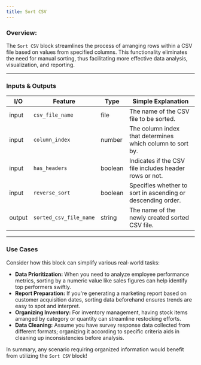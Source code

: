 ```yaml
---
title: Sort CSV
---
```


### **Overview:**

The `Sort CSV` block streamlines the process of arranging rows within a CSV file based on values from specified columns. This functionality eliminates the need for manual sorting, thus facilitating more effective data analysis, visualization, and reporting.

---

### Inputs & Outputs

| I/O    | Feature                | Type    | Simple Explanation                                          |
| ------ | ---------------------- | ------- | ----------------------------------------------------------- |
| input  | `csv_file_name`        | file    | The name of the CSV file to be sorted.                      |
| input  | `column_index`         | number  | The column index that determines which column to sort by.   |
| input  | `has_headers`          | boolean | Indicates if the CSV file includes header rows or not.      |
| input  | `reverse_sort`         | boolean | Specifies whether to sort in ascending or descending order. |
| output | `sorted_csv_file_name` | string  | The name of the newly created sorted CSV file.              |

---

### Use Cases

Consider how this block can simplify various real-world tasks:

- **Data Prioritization:** When you need to analyze employee performance metrics, sorting by a numeric value like sales figures can help identify top performers swiftly.
- **Report Preparation:** If you're generating a marketing report based on customer acquisition dates, sorting data beforehand ensures trends are easy to spot and interpret.
- **Organizing Inventory:** For inventory management, having stock items arranged by category or quantity can streamline restocking efforts.
- **Data Cleaning:** Assume you have survey response data collected from different formats; organizing it according to specific criteria aids in cleaning up inconsistencies before analysis.

In summary, any scenario requiring organized information would benefit from utilizing the `Sort CSV` block!
